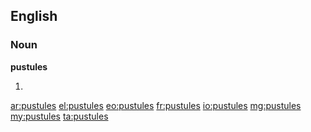 ==English==
===Noun===
'''pustules'''
# {{plural of|[[pustule]]}}

[[ar:pustules]]
[[el:pustules]]
[[eo:pustules]]
[[fr:pustules]]
[[io:pustules]]
[[mg:pustules]]
[[my:pustules]]
[[ta:pustules]]
